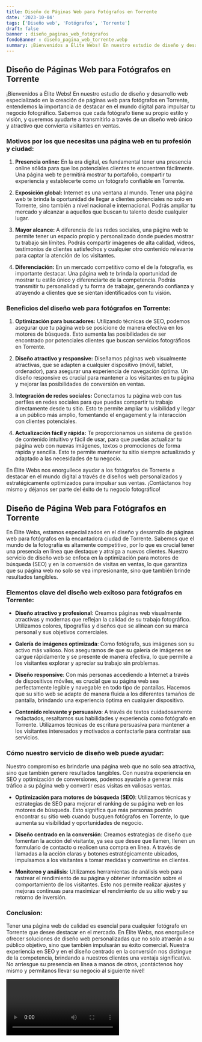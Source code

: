 ```yaml
---
title: Diseño de Páginas Web para Fotógrafos en Torrente
date: '2023-10-04'
tags: ['Diseño web', 'Fotógrafos', 'Torrente']
draft: false
banner : diseño_paginas_web_fotógrafos
fondoBanner : diseño_pagina_web_torrente.webp
summary: ¡Bienvenidos a Élite Webs! En nuestro estudio de diseño y desarrollo web especializado en la creación de páginas web para fotógrafos en Torrente, entendemos la importancia de destacar en el mundo digital para impulsar tu negocio fotográfico. Sabemos que cada fotógrafo tiene su propio estilo y visión, y queremos ayudarte a transmitirlo a través de un diseño web único y atractivo que convierta visitantes en ventas.
---
```


## Diseño de Páginas Web para Fotógrafos en Torrente

¡Bienvenidos a Élite Webs! En nuestro estudio de diseño y desarrollo web especializado en la creación de páginas web para fotógrafos en Torrente, entendemos la importancia de destacar en el mundo digital para impulsar tu negocio fotográfico. Sabemos que cada fotógrafo tiene su propio estilo y visión, y queremos ayudarte a transmitirlo a través de un diseño web único y atractivo que convierta visitantes en ventas.

### Motivos por los que necesitas una página web en tu profesión y ciudad:

1. **Presencia online:** En la era digital, es fundamental tener una presencia online sólida para que los potenciales clientes te encuentren fácilmente. Una página web te permitirá mostrar tu portafolio, compartir tu experiencia y establecerte como un fotógrafo confiable en Torrente.

2. **Exposición global:** Internet es una ventana al mundo. Tener una página web te brinda la oportunidad de llegar a clientes potenciales no solo en Torrente, sino también a nivel nacional e internacional. Podrás ampliar tu mercado y alcanzar a aquellos que buscan tu talento desde cualquier lugar.

3. **Mayor alcance:** A diferencia de las redes sociales, una página web te permite tener un espacio propio y personalizado donde puedes mostrar tu trabajo sin límites. Podrás compartir imágenes de alta calidad, videos, testimonios de clientes satisfechos y cualquier otro contenido relevante para captar la atención de los visitantes.

4. **Diferenciación:** En un mercado competitivo como el de la fotografía, es importante destacar. Una página web te brinda la oportunidad de mostrar tu estilo único y diferenciarte de la competencia. Podrás transmitir tu personalidad y tu forma de trabajar, generando confianza y atrayendo a clientes que se sientan identificados con tu visión.

### Beneficios del diseño web para fotógrafos en Torrente:

1. **Optimización para buscadores:** Utilizando técnicas de SEO, podemos asegurar que tu página web se posicione de manera efectiva en los motores de búsqueda. Esto aumenta las posibilidades de ser encontrado por potenciales clientes que buscan servicios fotográficos en Torrente.

2. **Diseño atractivo y responsive:** Diseñamos páginas web visualmente atractivas, que se adapten a cualquier dispositivo (móvil, tablet, ordenador), para asegurar una experiencia de navegación óptima. Un diseño responsive es crucial para mantener a los visitantes en tu página y mejorar las posibilidades de conversión en ventas.

3. **Integración de redes sociales:** Conectamos tu página web con tus perfiles en redes sociales para que puedas compartir tu trabajo directamente desde tu sitio. Esto te permite ampliar tu visibilidad y llegar a un público más amplio, fomentando el engagement y la interacción con clientes potenciales.

4. **Actualización fácil y rápida:** Te proporcionamos un sistema de gestión de contenido intuitivo y fácil de usar, para que puedas actualizar tu página web con nuevas imágenes, textos o promociones de forma rápida y sencilla. Esto te permite mantener tu sitio siempre actualizado y adaptado a las necesidades de tu negocio.

En Élite Webs nos enorgullece ayudar a los fotógrafos de Torrente a destacar en el mundo digital a través de diseños web personalizados y estratégicamente optimizados para impulsar sus ventas. ¡Contáctanos hoy mismo y déjanos ser parte del éxito de tu negocio fotográfico!

<GifSeo />

<Cta />

## Diseño de Página Web para Fotógrafos en Torrente

En Élite Webs, estamos especializados en el diseño y desarrollo de páginas web para fotógrafos en la encantadora ciudad de Torrente. Sabemos que el mundo de la fotografía es altamente competitivo, por lo que es crucial tener una presencia en línea que destaque y atraiga a nuevos clientes. Nuestro servicio de diseño web se enfoca en la optimización para motores de búsqueda (SEO) y en la conversión de visitas en ventas, lo que garantiza que su página web no solo se vea impresionante, sino que también brinde resultados tangibles.

### Elementos clave del diseño web exitoso para fotógrafos en Torrente:

- **Diseño atractivo y profesional**: Creamos páginas web visualmente atractivas y modernas que reflejan la calidad de su trabajo fotográfico. Utilizamos colores, tipografías y diseños que se alinean con su marca personal y sus objetivos comerciales.

- **Galería de imágenes optimizada**: Como fotógrafo, sus imágenes son su activo más valioso. Nos aseguramos de que su galería de imágenes se cargue rápidamente y se presente de manera efectiva, lo que permite a los visitantes explorar y apreciar su trabajo sin problemas.

- **Diseño responsive**: Con más personas accediendo a Internet a través de dispositivos móviles, es crucial que su página web sea perfectamente legible y navegable en todo tipo de pantallas. Hacemos que su sitio web se adapte de manera fluida a los diferentes tamaños de pantalla, brindando una experiencia óptima en cualquier dispositivo.

- **Contenido relevante y persuasivo**: A través de textos cuidadosamente redactados, resaltamos sus habilidades y experiencia como fotógrafo en Torrente. Utilizamos técnicas de escritura persuasiva para mantener a los visitantes interesados y motivados a contactarle para contratar sus servicios.

### Cómo nuestro servicio de diseño web puede ayudar:

Nuestro compromiso es brindarle una página web que no solo sea atractiva, sino que también genere resultados tangibles. Con nuestra experiencia en SEO y optimización de conversiones, podemos ayudarle a generar más tráfico a su página web y convertir esas visitas en valiosas ventas.

- **Optimización para motores de búsqueda (SEO)**: Utilizamos técnicas y estrategias de SEO para mejorar el ranking de su página web en los motores de búsqueda. Esto significa que más personas podrán encontrar su sitio web cuando busquen fotógrafos en Torrente, lo que aumenta su visibilidad y oportunidades de negocio.

- **Diseño centrado en la conversión**: Creamos estrategias de diseño que fomentan la acción del visitante, ya sea que desee que llamen, llenen un formulario de contacto o realicen una compra en línea. A través de llamadas a la acción claras y botones estratégicamente ubicados, impulsamos a los visitantes a tomar medidas y convertirse en clientes.

- **Monitoreo y análisis**: Utilizamos herramientas de análisis web para rastrear el rendimiento de su página y obtener información sobre el comportamiento de los visitantes. Esto nos permite realizar ajustes y mejoras continuas para maximizar el rendimiento de su sitio web y su retorno de inversión.

### Conclusion:

Tener una página web de calidad es esencial para cualquier fotógrafo en Torrente que desee destacar en el mercado. En Élite Webs, nos enorgullece ofrecer soluciones de diseño web personalizadas que no solo atraerán a su público objetivo, sino que también impulsarán su éxito comercial. Nuestra experiencia en SEO y en el diseño centrado en la conversión nos distingue de la competencia, brindando a nuestros clientes una ventaja significativa. No arriesgue su presencia en línea a manos de otros, ¡contáctenos hoy mismo y permítanos llevar su negocio al siguiente nivel!

<Video />

<CtaBot job='Fotógrafos' city='Torrente'/>

<Gmaps query='Torrente+españa+maps' />
